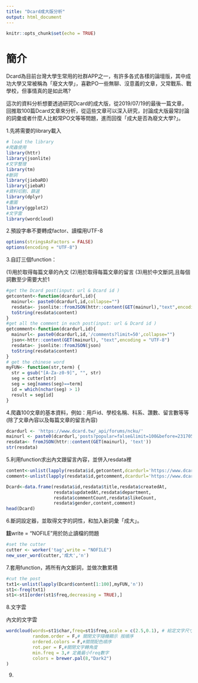 ```yaml
---
title: "Dcard成大版分析"
output: html_document
---
```


```r
knitr::opts_chunk$set(echo = TRUE)
```


# 簡介


Dcard為目前台灣大學生常用的社群APP之一，有許多各式各樣的論壇版，其中成功大學又常被稱為「廢文大學」，喜歡PO一些無聊、沒意義的文章，又常戰系、戰學校，但事情真的是如此嗎?

這次的資料分析想要透過研究Dcard的成大版，從2019/07/19的最後一篇文章，回推取100篇Dcard文章來分析，從這些文章可以深入研究，討論成大版最常討論的詞彙或者什麼人比較常PO文等等問題，進而回復「成大是否為廢文大學?」。

1.先將需要的library載入

```r
# load the library
#爬蟲使用
library(httr)
library(jsonlite)
#文字整理
library(tm)
#斷詞
library(jiebaRD)
library(jiebaR)
#資料切割、篩選
library(dplyr)
#畫圖
library(ggplot2)
#文字雲
library(wordcloud)
```

2.預設字串不要轉成factor、讀檔用UTF-8

```r
options(stringsAsFactors = FALSE)
options(encoding = "UTF-8")

```

3.自訂三個function：

(1)用於取得每篇文章的內文
(2)用於取得每篇文章的留言
(3)用於中文斷詞,且每個詞數至少需要大於1

```r
#get the Dcard post(input: url & Dcard id )
getcontent<-function(dcardurl,id){
  mainurl<- paste0(dcardurl,id,collapse="")
  resdata<- jsonlite::fromJSON(httr::content(GET(mainurl),"text",encoding = "UTF-8"))
  toString(resdata$content)
}
#get all the comment in each post(input: url & Dcard id )
getcomment<-function(dcardurl,id){
  mainurl<- paste0(dcardurl,id,'/comments?limit=50',collapse="")
  json<-httr::content(GET(mainurl), "text",encoding = "UTF-8")
  resdata<- jsonlite::fromJSON(json)
  toString(resdata$content)
}
# get the chinese word
myFUN<- function(str,term) {
  str = gsub("[A-Za-z0-9]", "", str)
  seg = cutter[str]
  seg = seg[names(seg)==term]
  id = which(nchar(seg) > 1)
  result = seg[id]
}
```

4.爬蟲100文章的基本資料，例如：用戶id、學校名稱、科系、讚數、留言數等等(除了文章內容以及每篇文章的留言內容)

```r
dcardurl <- 'https://www.dcard.tw/_api/forums/ncku/'
mainurl <- paste0(dcardurl,'posts?popular=false&limit=100&before=231705029')
resdata<- fromJSON(httr::content(GET(mainurl), 'text'))
str(resdata)
```

5.利用function求出內文跟留言內容，並併入resdata裡

```r
content<-unlist(lapply(resdata$id,getcontent,dcardurl='https://www.dcard.tw/_api/posts/'))
comment<-unlist(lapply(resdata$id,getcomment,dcardurl='https://www.dcard.tw/_api/posts/'))

Dcard<-data.frame(resdata$id,resdata$title,resdata$createdAt,
                  resdata$updatedAt,resdata$department,
                  resdata$commentCount,resdata$likeCount,
                  resdata$gender,content,comment)
head(Dcard)
```

6.斷詞設定器，並取得文字的詞性，和加入新詞彙「成大」。

**註**write = "NOFILE"用於防止讀檔的問題

```r
#set the cutter
cutter <- worker('tag',write = "NOFILE")
new_user_word(cutter,'成大','n')
```

7.套用function，將所有內文斷詞，並做次數累積

```r
#cut the post
txt1<-unlist(lapply(Dcard$content[1:100],myFUN,'n'))
st1<-freq(txt1)
st1<-st1[order(st1$freq,decreasing = TRUE),]
```

8.文字雲

內文的文字雲

```r
wordcloud(words=st1$char,freq=st1$freq,scale = c(2.5,0.1), # 給定文字尺寸的區間（向量）
          random.order = F,# 關閉文字隨機顯示 按順序
          ordered.colors = F,#關閉配色順序
          rot.per = F,#關閉文字轉角度
          min.freq = 3,# 定義最小freq數字 
          colors = brewer.pal(8,"Dark2")
)
```


9.


